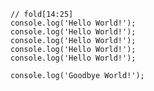 ```tsx
// fold[14:25]
console.log('Hello World!');
console.log('Hello World!');
console.log('Hello World!');
console.log('Hello World!');
console.log('Hello World!');
```

```title.tsx
console.log('Goodbye World!');
```
